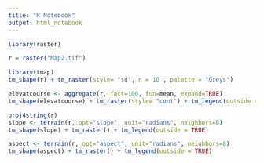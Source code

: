 ```yaml
---
title: "R Notebook"
output: html_notebook
---
```

```r
library(raster)
```

```r
r = raster("Map2.tif")
```

```r
library(tmap)
tm_shape(r) + tm_raster(style= "sd", n = 10 , palette = "Greys")
```
```r
elevatcourse <- aggregate(r, fact=100, fun=mean, expand=TRUE)
tm_shape(elevatcourse) + tm_raster(style= "cont") + tm_legend(outside = TRUE)
```


```r
proj4string(r)
slope <- terrain(r, opt="slope", unit="radians", neighbors=8)
tm_shape(slope) + tm_raster() + tm_legend(outside = TRUE)

aspect <- terrain(r, opt="aspect", unit="radians", neighbors=8)
tm_shape(aspect) + tm_raster() + tm_legend(outside = TRUE)
```

